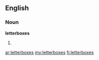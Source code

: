 ==English==

===Noun===
'''letterboxes'''

# {{plural of|[[letterbox]]}}

[[ar:letterboxes]]
[[my:letterboxes]]
[[fi:letterboxes]]